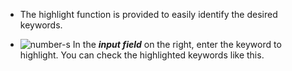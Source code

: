 -   The highlight function is provided to easily identify the desired keywords. 

-   ![number-s](/img/number-03.png) In the **_input field_** on the right, enter the keyword to highlight. You can check the highlighted keywords like this.

    <ImgLang img='log-highlight.png' desc='Log highlight'/>
